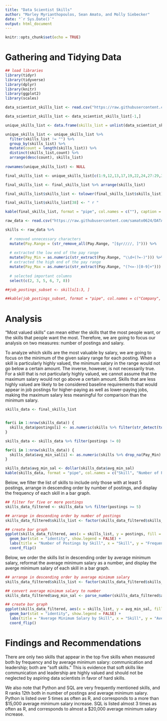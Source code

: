 ```yaml
---
title: "Data Scientist Skills"
author: "Marley Myrianthopoulos, Sean Amato, and Molly Siebecker"
date: "`r Sys.Date()`"
output: html_document
---
```


```r
knitr::opts_chunk$set(echo = TRUE)
```

# Gathering and Tidying Data

```r
## load libraries
library(tidyr)
library(tidyverse)
library(dplyr)
library(knitr)
library(ggplot2)
library(scales)

data_scientist_skills_list <- read.csv("https://raw.githubusercontent.com/samato0624/DATA607_Project3/main/docs/data_scientist_skills.csv")

data_scientist_skills_list <- data_scientist_skills_list[-1,]

unique_skills_list <- data.frame(skills_list = unlist(data_scientist_skills_list))

unique_skills_list <- unique_skills_list %>%
  filter(skills_list != "") %>%
  group_by(skills_list) %>%
  mutate(count = length(skills_list)) %>%
  distinct(skills_list,count) %>%
  arrange(desc(count), skills_list)
  
rownames(unique_skills_list) <- NULL

final_skills_list <- unique_skills_list[c(1:9,12,13,17,19,22,24,27:29,32,34,36:37,39,40,43,45,47:50,52,53,58,59,61,62,64,66,71,72,76,77,79:81,83:87),1]

final_skills_list <- final_skills_list %>% arrange(skills_list)

final_skills_list$skills_list <- tolower(final_skills_list$skills_list)

final_skills_list$skills_list[38] <- " r "

kable(final_skills_list, format = "pipe", col.names = c(""), caption = "Skills for Data Scientists", align = "c")

```

```r

raw_data <- read.csv("https://raw.githubusercontent.com/samato0624/DATA607_Project3/main/Raw_Data.csv")

skills <- raw_data %>%
  
  # removed unnecessary characters
  mutate(Pay.Range = (str_remove_all(Pay.Range, "[$yr////, ]"))) %>%
  
  # extracted the low end of the pay range
  mutate(Pay_Min = as.numeric(str_extract(Pay.Range, "\\d+(?=-)"))) %>%
  # extracted the high end of the pay range
  mutate(Pay_Max = as.numeric(str_extract(Pay.Range, "(?<=-)[0-9]+"))) %>%
  
  # selected important columns
  select(c(2, 3, 5, 6, 7, 8))

##job_postings_subset <- skills[1:3, ]

##kable(job_postings_subset, format = "pipe", col.names = c("Company", "Title", "Description", "Locale", "Minimum Salary", "Maximum Salary"), caption = "Sample Job Postings", align = "c")
```

# Analysis

"Most valued skills" can mean either the skills that the most people want, or the skills that people want the most. Therefore, we are going to focus our analysis on two measures: number of postings and salary. 

To analyze which skills are the most valuable by salary, we are going to focus on the minimum of the given salary range for each posting. When a skill is particularly highly valued, the minimum salary in the range would not go below a certain amount. The inverse, however, is not necessarily true. For a skill that is not particularly highly valued, we cannot assume that the maximum salary would not go above a certain amount. Skills that are less highly valued are likely to be considered baseline requirements that would appear in job postings for higher-paying as well as lower-paying jobs, making the maximum salary less meaningful for comparison than the minimum salary. 

```r

skills_data <- final_skills_list


for(i in 1:nrow(skills_data)) {
  skills_data$postings[i] <- as.numeric(skills %>% filter(str_detect(tolower(About.the.job),skills_data$skills_list[i])) %>% summarise(n = n()))
}

skills_data <- skills_data %>% filter(postings != 0)

for(i in 1:nrow(skills_data)) {
  skills_data$avg_min_sal[i] <- as.numeric(skills %>% drop_na(Pay_Min) %>% filter(str_detect(tolower(About.the.job),skills_data$skills_list[i])) %>% summarise(avg = mean(Pay_Min)))
}

skills_data$avg_min_sal <- dollar(skills_data$avg_min_sal)
kable(skills_data, format = "pipe", col.names = c("Skill", "Number of Postings", "Average Minimum Salary"), caption = "Skills for Data Scientists", align = "c", digits = 0)
```

Below, we filter the list of skills to include only those with at least 5 postings, arrange in descending order by number of postings, and display the frequency of each skill in a bar graph.

```r
## filter for five or more postings
skills_data_filtered <- skills_data %>% filter(postings >= 5)

## arrange in descending order by number of postings
skills_data_filtered$skills_list <- factor(skills_data_filtered$skills_list, levels = skills_data_filtered$skills_list[order(skills_data_filtered$postings, decreasing = FALSE)])

## create bar graph
ggplot(skills_data_filtered, aes(x = skills_list, y = postings, fill = skills_list)) +
  geom_bar(stat = "identity", show.legend = FALSE) +
  labs(title = "Number of Postings by Skill", x = "Skill", y = "Frequency") +
  coord_flip() 
```

Below, we order the skills list in descending order by average minimum salary, reformat the average minimum salary as a number, and display the averge minimum salary of each skill in a bar graph.

```r
## arrange in descending order by average minimum salary
skills_data_filtered$skills_list <- factor(skills_data_filtered$skills_list, levels = skills_data_filtered$skills_list[order(skills_data_filtered$avg_min_sal, decreasing = FALSE)])

## convert average minimum salary to number
skills_data_filtered$avg_min_sal <- parse_number(skills_data_filtered$avg_min_sal)

## create bar graph
ggplot(skills_data_filtered, aes(x = skills_list, y = avg_min_sal, fill = skills_list)) +
  geom_bar(stat = "identity", show.legend = FALSE) +
  labs(title = "Average Minimum Salary by Skill", x = "Skill", y = "Average Minimum Salary (dollars per year)") +
  coord_flip()
```

# Findings and Recommendations

There are only two skills that appear in the top five skills when measured both by frequency and by average minimum salary: communication and leadership; both are "soft skills." This is evidence that soft skills like communication and leadership are highly valued and should not be neglected by aspiring data scientists in favor of hard skills.

We also note that Python and SQL are very frequently mentioned skills, and R ranks 12th both in number of postings and average minimum salary. Python is listed over 5 times as often as R, and corresponds to a more than $15,000 average minimum salary increase. SQL is listed almost 3 times as often as R, and corresponds to almost a $20,000 average minimum salary increase.



